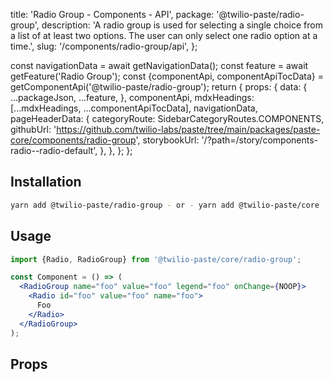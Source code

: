  title: 'Radio Group - Components - API',
  package: '@twilio-paste/radio-group',
  description:
    'A radio group is used for selecting a single choice from a list of at least two options. The user can only select one radio option at a time.',
  slug: '/components/radio-group/api',
};




  const navigationData = await getNavigationData();
  const feature = await getFeature('Radio Group');
  const {componentApi, componentApiTocData} = getComponentApi('@twilio-paste/radio-group');
  return {
    props: {
      data: {
        ...packageJson,
        ...feature,
      },
      componentApi,
      mdxHeadings: [...mdxHeadings, ...componentApiTocData],
      navigationData,
      pageHeaderData: {
        categoryRoute: SidebarCategoryRoutes.COMPONENTS,
        githubUrl: 'https://github.com/twilio-labs/paste/tree/main/packages/paste-core/components/radio-group',
        storybookUrl: '/?path=/story/components-radio--radio-default',
      },
    },
  };
};

## Installation

```bash
yarn add @twilio-paste/radio-group - or - yarn add @twilio-paste/core
```

## Usage

```jsx
import {Radio, RadioGroup} from '@twilio-paste/core/radio-group';

const Component = () => (
  <RadioGroup name="foo" value="foo" legend="foo" onChange={NOOP}>
    <Radio id="foo" value="foo" name="foo">
      Foo
    </Radio>
  </RadioGroup>
);
```

## Props

<PropsTable componentApi={props.componentApi} />
